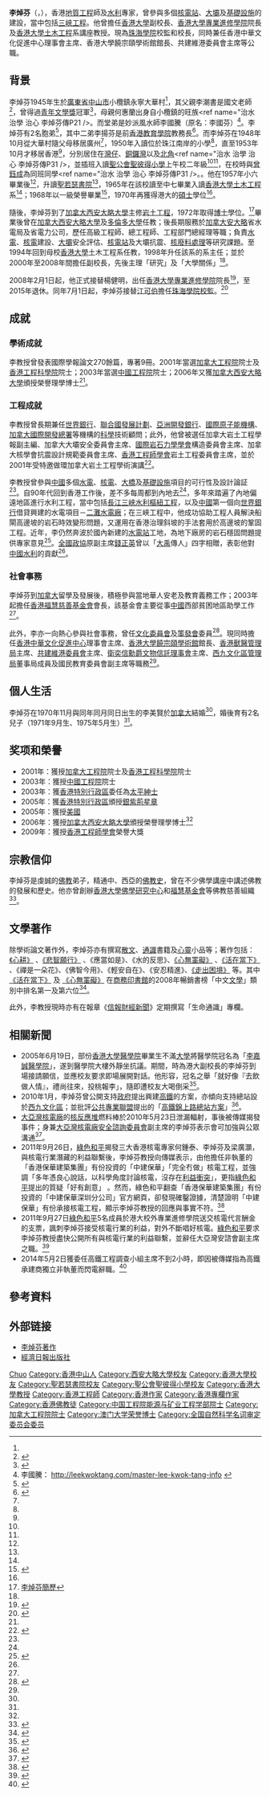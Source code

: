 {{Infobox_officeholder
|honorific-prefix= [[教授|Professor]]
| name = 李焯芬
|honorific-suffix= [[金紫荊星章|GBS]] [[太平紳士|JP]] [[教授|教授]] [[中国工程院院士|院士]]
|occupation= [[珠海學院|珠海學院]]校監和校長
| period = 
| native_name = Lee Chack-fan
| sex = 男
| birth_date= {{birth date and age|1945|4|17}}<ref name="治水 治學 治心 李焯芬傳P309310">{{cite book |author1=李焯芬 |title=治水 治學 治心 李焯芬傳 |year=2012 |publisher=香港中和出版 |page=309-310 |quote=}}</ref>
| birth_place= {{CHN-1928}}
| death_date= 
| death_place= 
| nationality = {{CNHK}}
| native place = 廣東省中山市小欖鎮永寧大華村<ref name="治水 治學 治心 李焯芬傳P309310" />
| residence ={{HKG}}
| religion =[[佛教|佛教]]
| spouse = {{marriage|李美賢|1970}}
| children = 長子<br>（{{birth year and age|1971}}<br>次子<br>（{{birth year and age|1975}}）
| relatives = 
| alma_mater = [[聖公會聖彼得小學|聖公會聖彼得小學]]<br>[[聖若瑟書院|聖若瑟書院]]
| education= 
*[[香港大學|香港大學]]工學學士（一級榮譽）（1968年）
*[[香港大學|香港大學]]工學碩士（1970年）
*[[西安大略大學|西安大略大學]]哲學博士（1972年）
| past = 
*[[香港大學|香港大學]]土木工程系系主任（1998-2000年）
*[[香港大學|香港大學]]副校長（2000-2008年）
| work =
| awards=
*[[加拿大工程院|加拿大工程院]]院士（2001年）
*[[香港工程科學院|香港工程科學院]]院士（2001年）
*[[中國工程院|中國工程院]]院士（2003年）
*[[香港特別行政區政府|香港特別行政區政府]][[銀紫荊星章|銀紫荊星章]]（2005年）
*[[香港特別行政區政府|香港特別行政區政府]][[金紫荊星章|金紫荊星章]]（2013年）
}}

'''李焯芬'''{{GBSHK}}{{JP}}（{{lang-en|Lee Chack-fan}}，{{bd|1945年|4月17日}}），香港[[地質工程|地質工程]]師及[[水利|水利]]專家，曾參與多個[[核電站|核電站]]、[[大壩|大壩]]及[[基礎設施|基礎設施]]的建設，當中包括[[三峽工程|三峽工程]]。他曾擔任[[香港大學|香港大學]]副校長、[[香港大學專業進修學院|香港大學專業進修學院]]院長及[[香港大學|香港大學]][[土木工程|土木工程]]系講座教授。現為[[珠海學院|珠海學院]]校監和校長，同時兼任香港中華文化促進中心理事會主席、香港大學饒宗頤學術館館長、共建維港委員會主席等公職。

== 背景 ==
李焯芬1945年生於[[廣東省|廣東省]][[中山市|中山市]]小欖鎮永寧大華村<ref name="治水 治學 治心 李焯芬傳P309310" />，其父親李潮書是國文老師<ref name="治水 治學 治心 李焯芬傳P21">{{cite book |author1=李焯芬 |title=治水 治學 治心 李焯芬傳 |year=2012 |publisher=香港中和出版 |page=21 |quote=}}</ref>，曾得過[[青年文學獎|青年文學獎]]冠軍<ref name="文匯報1">{{cite news|title=李焯芬 現代版「大禹」為國治水30年|url=http://paper.wenweipo.com/2008/02/20/AZ0802200001.htm|publisher=《文匯報》|date=2008-02-20|accessdate=2010-07-13|archive-date=2010-08-07|archive-url=https://web.archive.org/web/20100807235224/http://paper.wenweipo.com/2008/02/20/AZ0802200001.htm|dead-url=no}}</ref>，母親何惠蘭出身自小欖鎮的旺族<ref name="治水 治學 治心 李焯芬傳P21 />。而堂弟是妙派風水師李國騰（原名：李國芬）<ref>李國騰： http://leekwoktang.com/master-lee-kwok-tang-info {{Wayback|url=http://leekwoktang.com/master-lee-kwok-tang-info |date=20170819171945 }}</ref>。李焯芬有2名胞弟<ref name="治水 治學 治心 李焯芬傳P31">{{cite book |author1=李焯芬 |title=治水 治學 治心 李焯芬傳 |year=2012 |publisher=香港中和出版 |page=31 |quote=}}</ref>，其中二弟李揚芬是前[[香港教育學院|香港教育學院]]教務長<ref>{{cite book |author1=李焯芬 |title=治水 治學 治心 李焯芬傳 |year=2012 |publisher=香港中和出版 |page=33 |quote= |url=}}</ref>。而李焯芬在1948年10月從大華村隨父母移居廣州<ref name="治水 治學 治心 李焯芬傳P309310" />，1950年入讀位於珠江南岸的小學<ref name="治水 治學 治心 李焯芬傳P309310" />，直至1953年10月才移居香港<ref name="治水 治學 治心 李焯芬傳P309310" />，分別居住在[[灣仔|灣仔]]、[[銅鑼灣|銅鑼灣]]以及[[北角|北角]]<ref name="治水 治學 治心 李焯芬傳P31 />，並插班入讀[[聖公會聖彼得小學|聖公會聖彼得小學]]上午校二年級<ref name="治水 治學 治心 李焯芬傳P309310" /><ref name="治水 治學 治心 李焯芬傳P31 />，在校時與[[曾鈺成|曾鈺成]]為同班同學<ref name="治水 治學 治心 李焯芬傳P31 />。。他在1957年小六畢業後<ref name="治水 治學 治心 李焯芬傳P309310" />，升讀[[聖若瑟書院|聖若瑟書院]]<ref name="治水 治學 治心 李焯芬傳P309310" />，1965年在該校讀至中七畢業入讀[[香港大學|香港大學]][[土木工程|土木工程]]系<ref name="治水 治學 治心 李焯芬傳P309310" />；1968年以一級榮譽畢業<ref>{{cite news |title=香港大學七十及七十一屆 獲授學位者題名 |url=https://mmis.hkpl.gov.hk/coverpage/-/coverpage/view?_coverpage_WAR_mmisportalportlet_hsf=%E7%95%A2%E6%A5%AD%E5%85%B8%E7%A6%AE&p_r_p_-1078056564_c=QF757YsWv59f%2BqmPwqsIkIOYbubp7bMo&_coverpage_WAR_mmisportalportlet_o=110&_coverpage_WAR_mmisportalportlet_actual_q=%28%20verbatim_dc.collection%3A%28%22Old%5C%20HK%5C%20Newspapers%22%29%20%29%20AND+%28%20%28%20allTermsMandatory%3A%28true%29%20OR+all_dc.title%3A%28%E7%95%A2%E6%A5%AD%E5%85%B8%E7%A6%AE%29%20OR+all_dc.creator%3A%28%E7%95%A2%E6%A5%AD%E5%85%B8%E7%A6%AE%29%20OR+all_dc.contributor%3A%28%E7%95%A2%E6%A5%AD%E5%85%B8%E7%A6%AE%29%20OR+all_dc.subject%3A%28%E7%95%A2%E6%A5%AD%E5%85%B8%E7%A6%AE%29%20OR+fulltext%3A%28%E7%95%A2%E6%A5%AD%E5%85%B8%E7%A6%AE%29%20OR+all_dc.description%3A%28%E7%95%A2%E6%A5%AD%E5%85%B8%E7%A6%AE%29%20%29%20%29&_coverpage_WAR_mmisportalportlet_sort_field=dc.publicationdate_bsort&_coverpage_WAR_mmisportalportlet_sort_order=desc&_coverpage_WAR_mmisportalportlet_filter=dc.publicationdate_dt%3A%5B1960-01-01T00%3A00%3A00Z+TO+1969-12-31T15%3A59%3A59Z%5D |page=14 |language= |publisher=華僑日報 | date=1968-11-14 |accessdate=2022-03-30 |quote= }}</ref>，1970年再獲得港大的[[碩士|碩士]]學位<ref name="文匯報1" />。

隨後，李焯芬到了[[加拿大|加拿大]][[西安大略大學|西安大略大學]]主修[[岩土工程|岩土工程]]，1972年取得[[博士|博士]]學位。<ref name="CUHK1">[http://www3.cuhk.edu.hk/na/upload/tmpupload/12295269972125_505.pdf 李焯芬簡歷]{{dead link|date=2018年3月 |bot=InternetArchiveBot |fix-attempted=yes }}</ref>畢業後曾在[[加拿大|加拿大]][[西安大略大學|西安大略大學]]及[[多倫多大學|多倫多大學]]任教；後長期服務於[[加拿大|加拿大]][[安大略|安大略]]省水電局及省電力公司，歷任高級工程師、總工程師、工程部門總經理等職；負責[[水電|水電]]、[[核電|核電]]建設、[[大壩|大壩]]安全評估、[[核電站|核電站]]及大壩抗震、[[核廢料處理|核廢料處理]]等研究課題。至1994年回到母校[[香港大學|香港大學]]土木工程系任教，1998年升任該系的系主任；並於2000年至2008年間擔任副校長，先後主理「研究」及「大學關係」<ref name="CUHK1" />。

2008年2月1日起，他正式接替楊健明，出任[[香港大學專業進修學院|香港大學專業進修學院]]院長<ref>{{cite news|title=SPACE研究轉型私大|url=http://www.hkheadline.com/living/living_content.asp?contid=20344&srctype=p|publisher=《頭條日報》|date=2008-02-14|accessdate=2010-07-13}}{{dead link|date=2018年3月 |bot=InternetArchiveBot |fix-attempted=yes }}</ref>，至2015年退休。同年7月1日起，李焯芬接替[[江可伯|江可伯]]擔任[[珠海學院|珠海學院]][[校監|校監]]。<ref>{{cite web|title=珠海學院任命新校監及副校長|url=http://news.chuhai.hk/?p=7235&lang=tw|publisher=珠海學院|accessdate=2015-07-31|date=2015-05-13|deadurl=yes|archiveurl=https://web.archive.org/web/20160304111248/http://news.chuhai.hk/?p=7235&lang=tw|archivedate=2016-03-04}}</ref>

== 成就 ==
=== 學術成就 ===
李教授曾發表國際學報論文270餘篇，專著9冊。2001年當選[[加拿大工程院|加拿大工程院]]院士及[[香港工程科學院|香港工程科學院]]院士；2003年當選[[中國工程院|中國工程院]]院士；2006年又獲[[加拿大|加拿大]][[西安大略大學|西安大略大學]]頒授榮譽理學博士<ref name="CUHK1" />。

=== 工程成就 ===
李教授曾長期兼任[[世界銀行|世界銀行]]、[[聯合國發展計劃|聯合國發展計劃]]、[[亞洲開發銀行|亞洲開發銀行]]、[[國際原子能機構|國際原子能機構]]、[[加拿大國際開發總署|加拿大國際開發總署]]等機構的[[科學|科學]]技術顧問；此外，他曾被選任加拿大岩土工程學報副主編、加拿大大壩安全委員會主席、[[國際岩石力學學會|國際岩石力學學會]]構造委員會主席、加拿大核學會抗震設計規範委員會主席、[[香港工程師學會|香港工程師學會]]岩土工程委員會主席，並於2001年受特邀做環加拿大岩土工程學術演講<ref name="文匯報2">{{cite news|title=熒幕介紹：香港科學家中國之旅|url=http://paper.wenweipo.com/2008/06/15/OT0806150053.htm|publisher=《文匯報》|date=2008-06-15|accessdate=2010-07-15|archive-date=2010-04-10|archive-url=https://web.archive.org/web/20100410173936/http://paper.wenweipo.com/2008/06/15/OT0806150053.htm|dead-url=no}}</ref>。

李教授曾參與[[中國|中國]]多個[[水電|水電]]、[[核電|核電]]、[[大橋|大橋]]及[[基礎設施|基礎設施]]項目的可行性及設計論証<ref name="CUHK1" />。自90年代回到香港工作後，差不多每周都到內地去<ref name="文匯報2" />，多年來踏遍了內地偏遠地區進行水利工程，當中包括[[三峽工程|長江三峽水利樞紐工程]]，以及[[中國|中國]]第一個向[[世界銀行|世界銀行]]借貸興建的水電項目－[[二灘水電廠|二灘水電廠]]；在三峽工程中，他成功協助工程人員解決船閘高邊坡的岩石時效變形問題，又運用在香港治理斜坡的手法套用於高邊坡的鞏固工程。近年，李仍然奔波於國內新建的[[水電站|水電站]]工地，為地下廠房的岩石穩固問題提供專家意見<ref>{{Cite web |url=http://www.worldcat.org/identities/lccn-n85-360131 |title=大禹傳人李焯芬 |access-date=2010-07-15 |archive-date=2018-09-14 |archive-url=https://web.archive.org/web/20180914132501/http://www.worldcat.org/identities/lccn-n85-360131/ |dead-url=no }}</ref>。[[全國政協|全國政協]]原副主席[[錢正英|錢正英]]曾以「[[大禹|大禹]]傳人」四字相贈，表彰他對[[中國|中國]][[水利|水利]]的貢獻<ref name="文匯報1" />。

=== 社會事務 ===
李焯芬到[[加拿大|加拿大]]留學及發展後，積極參與當地華人安老及教育義務工作；2003年起擔任[[香港福慧慈善基金會|香港福慧慈善基金會]]會長，該基金會主要從事[[中國|中國]]西部貧困地區助學工作<ref name="文匯報1" />。

此外，李亦一向熱心參與社會事務，曾任[[文化委員會|文化委員會]]及[[策發會|策發會]]委員<ref>{{Cite news |url=https://www.news.gov.hk/isd/ebulletin/tc/category/administration/060317/html/060317tc01001.htm |title=李焯芬雷添良任策發會成員 |date=2006-03-17 |work=香港政府新聞網 行政與公民事務 |accessdate=2018-09-14 |archive-date=2018-09-14 |archive-url=https://web.archive.org/web/20180914061139/https://www.news.gov.hk/isd/ebulletin/tc/category/administration/060317/html/060317tc01001.htm |dead-url=no }}</ref>。現同時擔任[[香港中華文化促進中心|香港中華文化促進中心]]理事會主席、[[香港大學饒宗頤學術館|香港大學饒宗頤學術館]]館長、[[香港獸醫管理局|香港獸醫管理局]]主席、[[共建維港委員會|共建維港委員會]]主席、[[衛奕信勳爵文物信託理事會|衛奕信勳爵文物信託理事會]]主席、[[西九文化區管理局|西九文化區管理局]]董事局成員及國民教育委員會副主席等職務<ref name="CUHK1" />。

==個人生活==
李焯芬在1970年11月與同年同月同日出生的李美賢於[[加拿大|加拿大]]結婚<ref name="治水 治學 治心 李焯芬傳P309310" />，婚後育有2名兒子（1971年9月生、1975年5月生）<ref name="治水 治學 治心 李焯芬傳P309310" />。

== 奖项和榮譽 ==
* 2001年：獲授[[加拿大工程院|加拿大工程院]]院士及[[香港工程科學院|香港工程科學院]]院士
* 2003年：獲授[[中國工程院|中國工程院]]院士
* 2003年：獲[[香港特別行政區|香港特別行政區]]委任為[[太平紳士|太平紳士]]
* 2005年：獲[[香港特別行政區|香港特別行政區]]頒授[[銀紫荊星章|銀紫荊星章]]
* 2005年：獲授[[美國|美國]]{{link-en|富布爾特傑出學人獎|Fulbright Distinguished Scholar}}
* 2006年：獲授[[加拿大|加拿大]][[西安大略大學|西安大略大學]]頒授榮譽理學博士<ref name="文匯報1" />
* 2009年：獲授[[香港工程師學會|香港工程師學會]]榮譽大獎

== 宗教信仰 ==
李焯芬是虔誠的[[佛教|佛教]]弟子，精通中、西亞的[[佛教史|佛教史]]，曾在不少佛學講座中講述佛教的發展和歷史。他亦曾創辦[[香港大學佛學研究中心|香港大學佛學研究中心]]和[[福慧基金會|福慧基金會]]等佛教慈善組織<ref>{{cite news|title=應當如是|url=http://www.buddhistdoor.com/DeerPark/iss24-Lee_interview.html|publisher=《鹿野苑》第24期|date=2008-10|accessdate=2010-07-13|deadurl=yes|archiveurl=https://web.archive.org/web/20090819084404/http://www.buddhistdoor.com/DeerPark/iss24-Lee_interview.html|archivedate=2009-08-19}}</ref>。

== 文學著作 ==
除學術論文著作外，李焯芬亦有撰寫[[散文|散文]]、[[通識|通識]]書籍及[[心靈|心靈]]小品等；著作包括：[http://www.etpress.com.hk/etpress/bookdetail.do?id=9789626786895 《心耕》] {{Wayback|url=http://www.etpress.com.hk/etpress/bookdetail.do?id=9789626786895 |date=20160313123959 }}、[http://www.etpress.com.hk/etpress/bookdetail.do?id=9789626786451 《悲智願行》] {{Wayback|url=http://www.etpress.com.hk/etpress/bookdetail.do?id=9789626786451 |date=20160311050741 }}、《應當如是》、《水的反思》、[http://www.etpress.com.hk/etpress/bookdetail.do?id=9789626784334 《心無罣礙》] {{Wayback|url=http://www.etpress.com.hk/etpress/bookdetail.do?id=9789626784334 |date=20160312204909 }}、[http://www.etpress.com.hk/etpress/bookdetail.do?id=9789626784969 《活在當下》] {{Wayback|url=http://www.etpress.com.hk/etpress/bookdetail.do?id=9789626784969 |date=20160311111916 }}、《禪是一朵花》、《佛智今用》、《輕安自在》、《安忍精進》、[http://www.etpress.com.hk/etpress/bookdetail.do?id=9789626785843 《走出困境》] {{Wayback|url=http://www.etpress.com.hk/etpress/bookdetail.do?id=9789626785843 |date=20160311002942 }} 等。其中 [http://www.etpress.com.hk/etpress/bookdetail.do?id=9789626784969 《活在當下》] {{Wayback|url=http://www.etpress.com.hk/etpress/bookdetail.do?id=9789626784969 |date=20160311111916 }} 及 [http://www.etpress.com.hk/etpress/bookdetail.do?id=9789626784334 《心無罣礙》] {{Wayback|url=http://www.etpress.com.hk/etpress/bookdetail.do?id=9789626784334 |date=20160312204909 }} 在[[商務印書館|商務印書館]]的2008年暢銷書榜「中文[[文學|文學]]」類別中排名第一及第六位<ref name="文匯報3">{{cite news|title=2008暢銷書榜大盤點|url=http://paper.wenweipo.com/2009/01/12/BK0901120001.htm|publisher=《文匯報》|date=2009-01-12|accessdate=2010-07-15|archive-date=2011-10-17|archive-url=https://web.archive.org/web/20111017221724/http://paper.wenweipo.com/2009/01/12/BK0901120001.htm|dead-url=no}}</ref>。

此外，李教授現時亦有在報章《[[信報財經新聞|信報財經新聞]]》定期撰寫「生命通識」專欄。

== 相關新聞 ==
* 2005年6月19日，部份[[香港大學醫學院|香港大學醫學院]]畢業生不滿[[香港大學|大學]]將醫學院冠名為「[[李嘉誠醫學院|李嘉誠醫學院]]」，遂到醫學院大樓外靜坐抗議。期間，時為港大副校長的李焯芬到場接請願信，並應校友要求即場展開對話。他形容，冠名之舉「就好像『去飲做人情』，禮尚往來，投桃報李」，隨即遭校友大喝倒采<ref>{{cite news|title=港大副校長︰冠名像去飲做人情|url=http://life.mingpao.com/cfm/dailynews3b.cfm?File=20050620/nalga/gaa3.txt|publisher=《明報》|date=2005-06-20|accessdate=2010-07-19|archive-date=2016-03-04|archive-url=https://web.archive.org/web/20160304204801/http://life.mingpao.com/cfm/dailynews3b.cfm?File=20050620%2Fnalga%2Fgaa3.txt|dead-url=no}}</ref>。
* 2010年1月，李焯芬曾公開支持[[香港政府|政府]]提出興建[[廣深港高速鐵路|高鐵]]的方案，亦傾向支持總站設於[[西九文化區|西九文化區]]；並批評[[公共專業聯盟|公共專業聯盟]]提出的「[[廣深港高速鐵路香港段錦上路方案|高鐵錦上路總站方案]]」<ref>{{cite news|title=李焯芬：錦上路方案未必便宜|url=http://www.hkdailynews.com.hk/news.php?id=81536|publisher=《新報》|date=2010-01-15|accessdate=2010-07-19}}{{dead link|date=2018年3月 |bot=InternetArchiveBot |fix-attempted=yes }}</ref>。
* [[大亞灣核電廠|大亞灣核電廠]]的[[核反應堆|核反應堆]]燃料棒於2010年5月23日泄漏輻射，事後被傳媒揭發事件；身兼[[大亞灣核電廠安全諮詢委員會|大亞灣核電廠安全諮詢委員會]]副主席的李焯芬表示會可加強與公眾溝通<ref>{{Cite web |url=http://hk.news.yahoo.com/article/100705/4/j0ee.html |title=李焯芬促大核增透明度 泄輻射遲通報受質疑 |access-date=2010-07-13 |archive-date=2010-07-10 |archive-url=https://web.archive.org/web/20100710154729/http://hk.news.yahoo.com/article/100705/4/j0ee.html |dead-url=no }}</ref>。
* 2011年9月26日，[[綠色和平|綠色和平]]揭發三大香港核電專家何鍾泰、李焯芬及梁廣灝，與核電行業潛藏的利益聯繫後，李焯芬教授向傳媒表示，由他擔任非執董的「香港保華建築集團」有份投資的「中建保華」「完全冇做」核電工程，並強調「多年憑良心說話，以科學角度討論核電，沒存在[[利益衝突|利益衝突]]」，更指[[綠色和平|綠色和平]]提出的質疑「好有創意」 。然而，綠色和平翻查「香港保華建築集團」有份投資的「中建保華深圳分公司」官方網頁，卻發現確鑿證據，清楚證明「中建保華」有份承接核電工程，顯示李焯芬教授的回應與事實不符。<ref>{{cite news|title=證據確鑿不容抵賴　綠色和平證李焯芬言論失實 中建保華2009年7月中標陽江核電廠一期工程|url=http://www.greenpeace.org/hk/press/releases/climate-energy/2011/09/hongkong-nuclear-expert-response/|publisher=綠色和平|date=2011-09-26|accessdate=2011-09-26|archive-date=2016-10-27|archive-url=https://web.archive.org/web/20161027123502/http://www.greenpeace.org/hk/press/releases/climate-energy/2011/09/hongkong-nuclear-expert-response/|dead-url=no}}</ref>
* 2011年9月27日[[綠色和平|綠色和平]]5名成員於港大校外專業進修學院送交核電代言酬金的支票，諷刺李焯芬接受核電行業的利益，對外不斷唱好核電。[[綠色和平|綠色和平]]要求李焯芬教授盡快公開所有與核電行業的利益聯繫，並辭任大亞灣安諮會副主席之職。<ref>{{cite news|title=速遞核電代言酬金 公諸港大師生 綠色和平促李焯芬交代所有核電利益聯繫|url=http://www.greenpeace.org/hk/press/releases/climate-energy/2011/09/hongkong-nuclear-expert-cheque-action/|publisher=綠色和平|date=2011-09-27|accessdate=2011-09-27|archive-date=2016-10-27|archive-url=https://web.archive.org/web/20161027124510/http://www.greenpeace.org/hk/press/releases/climate-energy/2011/09/hongkong-nuclear-expert-cheque-action/|dead-url=no}}</ref>
* 2014年5月2日獲委任高鐵工程調查小組主席不到2小時，即因被傳媒指為高鐵承建商獨立非執董而閃電辭職。<ref>{{cite news|title=受任兩小時李焯芬閃辭高鐵小組主席|url=http://inews.mingpao.com/htm/Inews/20140502/gb51943k.htm|publisher=mingpao.com|date=2014-05-21|accessdate=2014-05-21|archive-date=2014-05-06|archive-url=https://web.archive.org/web/20140506003224/http://inews.mingpao.com/htm/INews/20140502/gb51943k.htm|dead-url=no}}</ref>

== 參考資料 ==
{{Reflist|2}}

== 外部链接 ==
* [http://www.etpress.com.hk/etpress/booksearch.do?searchString=%E6%9D%8E%E7%84%AF%E8%8A%AC&searchPage=1&searchCriteria=author 李焯芬著作] {{Wayback|url=http://www.etpress.com.hk/etpress/booksearch.do?searchString=%E6%9D%8E%E7%84%AF%E8%8A%AC&searchPage=1&searchCriteria=author |date=20180816125904 }}
* [http://www.etpress.com.hk/etpress/ 經濟日報出版社] {{Wayback|url=http://www.etpress.com.hk/etpress/ |date=20210117123606 }}

{{中国工程院能源与矿业工程学部院士}}
{{Navboxes
| title  = 李焯芬在[[全国科学技术名词审定委员会|全国科学技术名词审定委员会]]的职务
| list1  =
{{全国自然科学名词审定委员会第三届全国委员会}}
{{全国科学技术名词审定委员会第四届全国委员会}}
}}

{{Authority control}}

{{DEFAULTSORT:Li李}}
[[Category:李姓|Chuo]]
[[Category:香港中山人|Category:香港中山人]]
[[Category:西安大略大學校友|Category:西安大略大學校友]]
[[Category:香港大學校友|Category:香港大學校友]]
[[Category:聖若瑟書院校友|Category:聖若瑟書院校友]]
[[Category:聖公會聖彼得小學校友|Category:聖公會聖彼得小學校友]]
[[Category:香港大學教授|Category:香港大學教授]]
[[Category:香港工程師|Category:香港工程師]]
[[Category:香港作家|Category:香港作家]]
[[Category:香港專欄作家|Category:香港專欄作家]]
[[Category:香港佛教徒|Category:香港佛教徒]]
[[Category:中国工程院能源与矿业工程学部院士|Category:中国工程院能源与矿业工程学部院士]]
[[Category:加拿大工程院院士|Category:加拿大工程院院士]]
[[Category:澳门大学荣誉博士|Category:澳门大学荣誉博士]]
[[Category:全国自然科学名词审定委员会委员|Category:全国自然科学名词审定委员会委员]]
